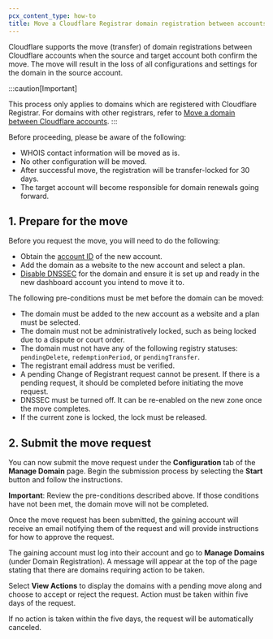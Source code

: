 ```yaml
---
pcx_content_type: how-to
title: Move a Cloudflare Registrar domain registration between accounts
---
```


Cloudflare supports the move (transfer) of domain registrations between Cloudflare accounts when the source and target account both confirm the move. The move will result in the loss of all configurations and settings for the domain in the source account.

:::caution[Important]

This process only applies to domains which are registered with Cloudflare Registrar. For domains with other registrars, refer to [Move a domain between Cloudflare accounts](/fundamentals/setup/manage-domains/move-domain/).
:::

Before proceeding, please be aware of the following:

* WHOIS contact information will be moved as is.
* No other configuration will be moved.
* After successful move, the registration will be transfer-locked for 30 days.
* The target account will become responsible for domain renewals going forward.

## 1. Prepare for the move

Before you request the move, you will need to do the following:

* Obtain the [account ID](/fundamentals/setup/find-account-and-zone-ids) of the new account.
* Add the domain as a website to the new account and select a plan.
* [Disable DNSSEC](/dns/dnssec/#disable-dnssec) for the domain and ensure it is set up and ready in the new dashboard account you intend to move it to.

The following pre-conditions must be met before the domain can be moved:

* The domain must be added to the new account as a website and a plan must be selected.
* The domain must not be administratively locked, such as being locked due to a dispute or court order.
* The domain must not have any of the following registry statuses: `pendingDelete`, `redemptionPeriod`, or `pendingTransfer`.
* The registrant email address must be verified.
* A pending Change of Registrant request cannot be present. If there is a pending request, it should be completed before initiating the move request.
* DNSSEC must be turned off. It can be re-enabled on the new zone once the move completes.
* If the current zone is locked, the lock must be released.

## 2. Submit the move request

You can now submit the move request under the **Configuration** tab of the **Manage Domain** page. Begin the submission process by selecting the **Start** button and follow the instructions.

**Important**: Review the pre-conditions described above. If those conditions have not been met, the domain move will not be completed.

Once the move request has been submitted, the gaining account will receive an email notifying them of the request and will provide instructions for how to approve the request.

The gaining account must log into their account and go to **Manage Domains** (under Domain Registration). A message will appear at the top of the page stating that there are domains requiring action to be taken.

Select **View Actions** to display the domains with a pending move along and choose to accept or reject the request. Action must be taken within five days of the request.

If no action is taken within the five days, the request will be automatically canceled.
